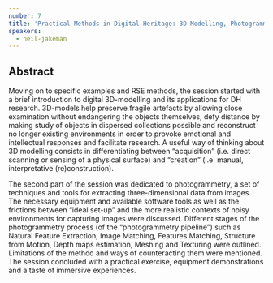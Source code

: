 ```yaml
---
number: 7
title: 'Practical Methods in Digital Heritage: 3D Modelling, Photogrammetry, XR'
speakers:
  - neil-jakeman
---
```


## Abstract

Moving on to specific examples and RSE methods, the session started with a brief
introduction to digital 3D-modelling and its applications for DH research.
3D-models help preserve fragile artefacts by allowing close examination without
endangering the objects themselves, defy distance by making study of objects in
dispersed collections possible and reconstruct no longer existing environments
in order to provoke emotional and intellectual responses and facilitate
research. A useful way of thinking about 3D modelling consists in
differentiating between “acquisition” (i.e. direct scanning or sensing of a
physical surface) and “creation” (i.e. manual, interpretative (re)construction).

The second part of the session was dedicated to photogrammetry, a set of
techniques and tools for extracting three-dimensional data from images. The
necessary equipment and available software tools as well as the frictions
between “ideal set-up” and the more realistic contexts of noisy environments for
capturing images were discussed. Different stages of the photogrammetry process
(of the “photogrammetry pipeline”) such as Natural Feature Extraction, Image
Matching, Features Matching, Structure from Motion, Depth maps estimation,
Meshing and Texturing were outlined. Limitations of the method and ways of
counteracting them were mentioned. The session concluded with a practical
exercise, equipment demonstrations and a taste of immersive experiences.

<Download download="docs/3.2-Practical_Methods.pdf" />
<Speakers>

<Speaker speaker="neil-jakeman">

</Speaker>

</Speakers>
